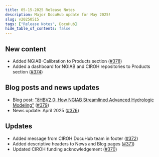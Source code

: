 ```yaml
---
title: 05-15-2025 Release Notes
description: Major DocuHub update for May 2025!
slug: v20250515
tags: ["Release Notes", DocuHub]
hide_table_of_contents: false
---
```


## New content
- Added NGIAB-Calibration to Products section ([#378](https://github.com/CIROH-UA/ciroh-ua_website/pull/378))
- Added a dashboard for NGIAB and CIROH repositories to Products section ([#374](https://github.com/CIROH-UA/ciroh-ua_website/pull/374))

## Blog posts and news updates
- Blog post: ["δHBV2.0: How NGIAB Streamlined Advanced Hydrologic Modeling"](/blog/may-2025-update) ([#379](https://github.com/CIROH-UA/ciroh-ua_website/pull/379))
- News update: April 2025 ([#376](https://github.com/CIROH-UA/ciroh-ua_website/pull/376))

## Updates
- Added message from CIROH DocuHub team in footer ([#372](https://github.com/CIROH-UA/ciroh-ua_website/pull/372))
- Added descriptive headers to News and Blog pages ([#371](https://github.com/CIROH-UA/ciroh-ua_website/pull/371))
- Updated CIROH funding acknowledgement ([#370](https://github.com/CIROH-UA/ciroh-ua_website/pull/370))

<!-- truncate -->